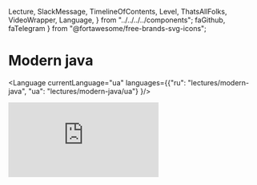   Lecture,
  SlackMessage,
  TimelineOfContents,
  Level,
  ThatsAllFolks,
  VideoWrapper,
  Language,
} from "../../../../components";
  faGithub,
  faTelegram
} from "@fortawesome/free-brands-svg-icons";

<div>
  <h1>
    <strong>Modern java</strong>
  </h1>
</div>

<Language
  currentLanguage="ua"
  languages={{"ru": "lectures/modern-java", "ua": "lectures/modern-java/ua"}
}/>

<VideoWrapper duration="1 час 24 хв.">
  <iframe
    src="https://www.youtube.com/embed/U5kfvTeg2sU"
    frameBorder="0"
    allow="accelerometer; autoplay; encrypted-media; gyroscope; picture-in-picture"
    allowFullScreen
  />
</VideoWrapper>

<div>
     <div class="author">
        <div class="avatar-wrapper">
        <object class="avatar-object" data={kyryloLesohorskyi2020Avatar} role="img" aria-label="My profile picture"></object>
        </div>
        <div class="profile">
        <h3 class="name">Лесогорський Кирило</h3>
        <ul class="contacts">
            <li>
            <a href="https://www.facebook.com/nempavel" rel="author" class="facebook">
                <FontAwesomeIcon icon={faTelegram} className="icon" />
                <span>@klesogor</span>
            </a>
            </li>
            <li>
            <a href="https://github.com/klesogor" rel="author" class="github">
                <FontAwesomeIcon icon={faGithub} className="icon" />
                <span>klesogor</span>
            </a>
            </li>
        </ul>
        <p class="about">
        Кирило працює FullStack розробником в <a href="https://binary-studio.com"><strong>Binary Studio</strong></a> після того, як закінчив Академію по PHP в 2018 році. В роботі використовує JavaScript і TypeScript, але вважає, що мова - лише інструмент в руках програміста, та у вільний час пробує нові мови та парадигми, такі як Scala, Haskell, F#, Go, Rust і <i>Java</i>. Любить функціональне програмування та комп'ютерні ігри
        </p>
        </div>
  </div>

  <div class="bubble" style="margin: -0.5em 1em 1em;">
    <strong>Привіт, академісти! 👋</strong><br />
    Зустрічайте першу профільну лекцію по Java «Modern Java»! Розглянемо, що нового в Java 8-11 та що готовить майбутнє. Але спочатку дисклеймер:
    <ol class="compact inverted">
      <li>скоріш за все, ви це знаєте, і це добре😊;</li>
      <li>лекція обіцяє бути інформативною <em>(за використання слів-паразитів і термінів - вибачте)</em>;</li>
      <li>практичка частина лекції доволі велика, якщо ви впевнені в своїх силах, можете її пропустити.</li>
      <li>Як бачите, я вельми формальний зануда, але воно само так виходить😢</li>
    </ol>
    І не забудьте взяти з собою потрібний інструментарій: <a href="https://git-scm.com/"><strong>Git</strong></a>, <a href="https://www.jetbrains.com/ru-ru/idea/"><strong>Intellij IDEA або інша IDE на вибір</strong></a>, <a href="https://www.oracle.com/java/technologies/javase-downloads.html"><strong>JDK (куди ж без неї)</strong></a>. Поїхали?
  </div>
</div>

<div id="table-of-contents" class="table-of-contents" style="margin-top: 1em;">
  <TimelineOfContents
    timeline={[
      {
        linkTo: "#welcome-to-java",
        title: "Welcome to Java world"
      },
      {
        linkTo: "#whats-new-in-java",
        title: "What's new in Java 8-11"
      },
      {
        linkTo: "#java-ecosystem",
        title: "Java ecosystem"
      },
      {
        linkTo: "#typical-java-development-environment",
        title: "Typical Java development environment"
      }
    ]}
  />
</div>

<Level
  id="welcome-to-java"
  number="1"
  name="Welcome to Java world"
  difficulty="Beginner"
  objectives="Що таке Java і як її варити"
/>

_Java_ - це мова програмування загального призначення, заснована на класах, об’єктно-орієнтована та розроблена так, щоб мати як можна менше залежностей реалізації. Вона розроблена з урахуванням парадигми **W**rite **O**nce - **R**un **A**nywhere(WORA), що означає, що скомпільований код Java може працювати на усіх платформах, які підтримують Java, без необхідності перекомпіляції. Java-застосунки зазвичай компілюються в байт-код, який може працювати на будь-якій віртуальній машині Java(JVM), незалежно від архітектури комп’ютера.

<div class="bubble small subtle">
  Ява? Це коли замість «Кобол завдає удар у відповідь» пишуть «удар.нанестиВідповідь
  (новий Кобол ())» — ось це Ява.
</div>

<hr class="small" />

<ul>
  <li class="details">
    <input type="checkbox" id="accordion-1-1" />
    <label class="summary" for="accordion-1-1">
      <strong>Java - високорівнева мова</strong>
    </label>
  <div class="details-body">
Окрім того, що Java більше похожа на людську мову, ніж інші машинні коди, Java також бере на себе керування пам'яттю, що значно спрощує розробку та зменшує кількість багів.

```java
// C/C++ language allocate memory
int *testArray = malloc(5 * sizeof(int));
free(testArray);

// allocate memory
ArrayList list = new ArrayList();
list.add('Hi!');

// cleanup memory by garbage collector
```

Пам'ять керується автоматично.

  </div>

  </li>
  <li class="details">
    <input type="checkbox" id="accordion-1-2" />
    <label class="summary" for="accordion-1-2">
      <strong>Java - об'єктно-орієнтована мова</strong>
    </label>
  <div class="details-body">
в Java есть:

- класи
- інтерфейси
- абстрактні класи
- пакети
- успадкування 

<JavaOOSnippet />
    </div>
  </li>
  <li class="details">
    <input type="checkbox" id="accordion-1-3" />
    <label class="summary" for="accordion-1-3">
      <strong>Java - в якійсь-то мірі функціональна мова</strong>
    </label>
  <div class="details-body">
    <ul>
        <li> Функції вищого порядку за допомогою функціональних інтерфейсів </li>
        <li> Декілька абстракцій зі світу функціонального програмування, таких як Optional </li>
    </ul>
  </div>
  </li>
</ul>

<Level id="whats-new-in-java" number="2" name="What's new in Java 8-11" difficulty="Intermediate" objectives="В Java 8+ було додано багато нових фіч. Вони дуже сильно вплинули на те, як ми пишемо наші програми. Їх знання та застосування на практиці важні для сучасного розробника" />

<ul>
<li class="details">
  <input type="checkbox" id="accordion-2-1" hidden />
  <label class="summary" for="accordion-2-1">
    Functional Interfaces
  </label>
  <div class="details-body">
      <JavaFISnippet />
  </div>
</li>

<li class="details">
  <input type="checkbox" id="accordion-2-2" hidden />
  <label class="summary" for="accordion-2-2">
    Stream API
  </label>
  <div class="details-body">
      <JavaStreamSnippet />

Часто використовувані операції стрімів:  
  - Intermediate
    - sorted
    - filter
    - map
  - Terminal
    - collect
    - reduce
    - forEach
    - findAny
    - findFirst


  </div>
</li>
<li class="details">
  <input type="checkbox" id="accordion-2-3" hidden />
  <label class="summary" for="accordion-2-3">
    Optional
  </label>
  <div class="details-body">
      <i>Ah, almost monads</i>
      <JavaOptionalSnippet />
  </div>
</li>

<li class="details">
  <input type="checkbox" id="accordion-2-4" hidden />
  <label class="summary" for="accordion-2-4">
    Static, default and private interface methods
  </label>
  <div class="details-body">
      <JavaPSDIMSnippet />
  </div>
</li>

<li class="details">
  <input type="checkbox" id="accordion-2-5" hidden />
  <label class="summary" for="accordion-2-5">
    Module system
  </label>
  <div class="details-body">
      <JavaModuleSnippet />
  </div>
</li>

<li class="details">
  <input type="checkbox" id="accordion-2-6" hidden />
  <label class="summary" for="accordion-2-6">
    Try-catch with resources
  </label>
  <div class="details-body">
      <JavaTrycatchSnippet />
  </div>
</li>

<li class="details">
  <input type="checkbox" id="accordion-2-7" hidden />
  <label class="summary" for="accordion-2-7">
    JSHell CLI REPL
  </label>
  <div class="details-body">
      Введіть в терміналі `jshell` та експериментуйте
  </div>
</li>

<li class="details">
  <input type="checkbox" id="accordion-2-8" hidden />
  <label class="summary" for="accordion-2-8">
    HTTP Client
  </label>
  <div class="details-body">
      <JavaHTTPClientSnippet />
  </div>
</li>

<li class="details">
  <input type="checkbox" id="accordion-2-9" hidden />
  <label class="summary" for="accordion-2-9">
    Other changes
  </label>
  <div class="details-body">
- GC interface 
- Nest Based Access Control 
- Immutable collections 
- String methods 
- Run java files from command line with `java` 
- No-Op GC 
- CompletableFuture 
- Variable handles 
  </div>
</li>

</ul>

<Level id="java-ecosystem" number="3" name="Java ecosystem" difficulty="Hard" objectives="Вивчити екосистему й управління пакетами" />

### Види кави, або що можна створювати на Java

<div class="columns">
  <div class="column col-4">
    <div class="panel">
      <div class="panel-header">
        <a href="https://spring.io/"><strong>Web застосунки</strong></a>
      </div>
      <div class="panel-body">
        API, MVC, Map-Reduce та багато іншого. Величезний вибір бібліотек та фреймворків
      </div>
    </div>
  </div>
  <div class="column col-4">
    <div class="panel">
      <div class="panel-header">
        <a href="#"><strong>Крос-платформений Desktop</strong></a>
      </div>
      <div class="panel-body">
        Багатоплатформовий десктоп не дуже затребуваний, однак для застосунків, які потребують доступ до операційної системи або дуже вимогливі до ресурсів, таких як IDE, Java - відмінний вибір 
      </div>
    </div>
  </div>
  <div class="column col-4">
    <div class="panel">
      <div class="panel-header">
        <a href="#"><strong>Нативна Android розробка</strong></a>
      </div>
      <div class="panel-body">
        Нативна розробка застосунків під андроїд. Останнім часом витісняється Kotlin.
      </div>
    </div>
  </div>
</div>

### Стиль написання коду  

Стиль написання коду – це набір принципів для конкретної мови програмування, які рекомендують стиль та методи програмування для кожного аспекту програми, написаної на цій мова. Ці угоди зазвичай охоплюють організацію файлів, відступи, коментарі, оголошення, оператори, пробіли, згоди стосовно імен, методи програмування, принципи програмування, практичні правила програмування, передові методи архітектури і т.д. Це керівні вказівки стосовно якості структури програмного забезпечення. Програмістах наполегливо рекомендується дотримуватися цих рекомендацій, для того, щоб поліпшити читабельність вихідного коду та полегшити підтримку програмного забезпечення.

В Java немає єдиного стилю написання коду, замість цього – кожен проект обирає стиль під власні потреби. Однак, існує три популярних стиля:

- Google style guide
- Oracle code conventions
- Spring code style

### Фреймворки та бібліотеки

`Фре́ймворк — програмна платформа, що визначаюча структура програмної системи; програмне забезпечення, що полегшує розробку та об’єднання різних компонентів великого програмного проекту.` - Wikipedia

<img src="https://pbs.twimg.com/media/DvIFxwfXcAAEyWL.jpg" />

Фреймворки надають необхідну інфраструктуру для проекту, тим самим зменшуючи кількість бойлерплейту та збільшуючи швидкість розробки.
Від бібліотеки фреймворк відрізняється використанням принципу інверсії управління - прикладний код, написаний програмістами, викликається із коду фреймворку, що дозволяє абстрагуватися від багатьох низькорівневих операцій.


Приклади Java фреймворків і бібліотек:  
- Web
  - Spring
  - Play
  - Vert.x
- ORMs
    - Hibernate
    - EclipseLink
    - OpenJPA
 - Misc
    - RX Java
    - Apache Hadoop
    - Apache Lucene 

### Статичні аналізатори (aka лінтери)
Статичний аналізатор – інструмент, який слідкує за коректністю програми, не запускаючи її. Інструменти для статичного аналізу можуть знаходити розповсюджені помилки та антипатерни, які компілятор пропустив. Також, вони можуть слідкувати за відповідністю стилю написання коду, тим самим спрощуючи  життя програмістам.

В **Java** для статичного аналізу використовуються такі інструменти:

- PMD
- Cobertura
- FindBugs
- Jacoco 

### Профайлери
Ghjafqkths - це інструмент, який відслідковує конструкції та операції Java-байткоду на рівні JVM. Ці конструкції й операції включають створення об’єктів, ітеративне виконання (включаючи рекурсивні виклики), виконання методів, виконання потоків та зборку мусору. 
Приклади профіліровщиків:
- JProfiler
- YourKit
- VisualVM

### JVM Languages
Java - не єдина JVM мова. Існують й інші мови, які можна компілювати в Java-байткод. Такі мови зазвичай сумісні з існуючим Java-кодом.

Приклади таких мов: 
 - Scala
 - Kotlin
 - Clojure
 - Groovy

### Package management
 
Пакетні менеджери дозволяють перевикористовувати існуючий код та бібліотеки з легкістю. "Зовнішній" по відношенню до проекту код називається `залежністю`. 
В світі Java активно використовують два пакетних менеджера: **Gradle** і **Maven**
 
 
| Gradle                                       | Maven                                                  |
| -------------------------------------------- |:------------------------------------------------------:|	
| Gradle Build time is short and fast.         | Maven performance is slow as compared to Gradle.       | 
| Gradle Scripts are shorter and cleaner.      | Maven scripts are a bit lengthy as compared to Gradle. | 
| DSL based                                    | XML-based                                              |
| Supports incremental compilation             | Does not supports incremental compilation              |

#### Приклади gradle команд

| Команда                                     | Опис                                             |
| -------------------------------------------- |:------------------------------------------------------:|	
| gradle build                                 | збірка проекту, запуск `assemble` и `check` задач      | 
| gradle clean build                           | збірка проекту з нуля, без використання кешу          | 
| gradle test                                  | запуск тестів                                          |

<Level id="typical-java-development-environment" number="4" name="Typical java development envicronment" difficulty="Easy" objectives="Дізнатись, що необхідно для розробки на Java окрім JDK" />

- IDE - Intellij IDEA / Eclipse / NetBeansIDE / VS Code / Text Editor
- Operating System - Linux / Windows / Mac
- VM/Container - Vagrant / Docker
- VCS - Git / SVN / Mercurial

## Useful links

* [Useful java links repository](https://github.com/Vedenin/useful-java-links)
* [Useful java articles and guides](https://www.baeldung.com/)  
* [List of popular java libraries](https://github.com/akullpp/awesome-java)

## Additional materials

* [Clean code](https://www.amazon.com/Clean-Code-Handbook-Software-Craftsmanship-ebook/dp/B001GSTOAM)
* [GOF Design Patterns](https://www.amazon.com/Design-Patterns-Object-Oriented-Addison-Wesley-Professional-ebook/dp/B000SEIBB8)
* [SICP](https://www.amazon.com/Structure-Interpretation-Computer-Programs-Engineering/dp/0262510871)
* [Effective Java](https://www.amazon.de/dp/0134685997?tag=hackr03c-21)

<ThatsAllFolks />		
<div class="bubble">		
  А на сьогодні все! Свої запитання та відгуки залишайте на сайті <a href="https://academy.binary-studio.com/"><strong>Binary Studio Academy</strong></a>. Бажаю вам успіхів, не втрачайте мотивації та вчиться з задоволенням. Дякую за увагу!		
</div>


  orderId: 7,
  author: "Кирило Лесогорський",
  title: "Modern Java",
  description: "В цій лекції розглянемо базову інформацію, екосистему та фічі <strong>Java</strong>. Після цього Кирило розповість про структуру gradle проекту та створить невеликий веб-застосунок з використанням веб-серверу Undertow",
  keywords: ["Java", "JVM", "Modern Java", "Undertow"],
  duration: "1 час 25 хв.",
  publishedAt: "2021-05-05T00:00:00",
  hiddenFromMainPage: true,
}

